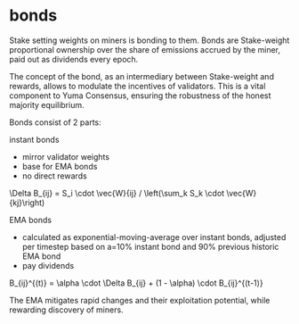 # bonds

Stake setting weights on miners is bonding to them. Bonds are Stake-weight proportional ownership over the share of emissions accrued by the miner, paid out as dividends every epoch. 

The concept of the bond, as an intermediary between Stake-weight and rewards, allows to modulate the incentives of validators. This is a vital component to Yuma Consensus, ensuring the robustness of the honest majority equilibrium.

Bonds consist of 2 parts:

instant bonds
- mirror validator weights
- base for EMA bonds
- no direct rewards

\Delta B_{ij} = S_i \cdot \vec{W}{ij} / \left(\sum_k S_k \cdot \vec{W}{kj}\right)

EMA bonds 
- calculated as exponential-moving-average over instant bonds, adjusted per timestep based on a=10% instant bond and 90% previous historic EMA bond
- pay dividends 

B_{ij}^{(t)} = \alpha \cdot \Delta B_{ij} + (1 - \alpha) \cdot B_{ij}^{(t-1)}

The EMA mitigates rapid changes and their exploitation potential, while rewarding discovery of miners.
